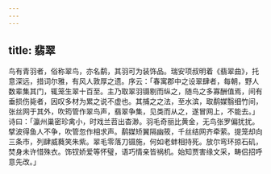 ```yaml
---
---
---
```

title: 翡翠
---



鸟有青羽者，俗称翠鸟，亦名鹬，其羽可为装饰品。瑞安项叔明着《翡翠曲》，托意深远，措词尔雅，有风人敦厚之遗。序云：「春寓郡中之设翠肆者，每朝，野人数辈集其门，辄笼生翠十百至。主乃取翠羽镊剔而纵之，随鸟之多寡酬值焉，间有垂损伤毙者，因叹多材为累之说不虚也。其捕之之法，至水滨，取鹬媒翳细竹间，张丝网于其外，吹筠管作翠鸟声，翡翠争集，见类而从之，遂冒网上，不能去。」诗曰：「瀛州巢密珍禽小，时戏兰苕出杳渺。羽毛奇丽比黄金，无鸟张罗偏扰扰。擘波得鱼人不争，吹管忽作相求声。鹬媒矫翼隔幽筱，千丝结网齐牵萦。提笼却向三条市，列肆威蕤笑朱紫。翠毛零落刀镊施，何如老蚌相持死。放尔弯环掠石矶，焚身未许惜殊衣。饰钗娇爱等怀璧，语巧情亲皆祸机。始知贾害缘文采，畴侣招呼意先改。」